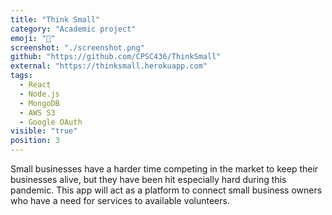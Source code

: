 ```yaml
---
title: "Think Small"
category: "Academic project"
emoji: "📓"
screenshot: "./screenshot.png"
github: "https://github.com/CPSC436/ThinkSmall"
external: "https://thinksmall.herokuapp.com"
tags:
  - React
  - Node.js
  - MongoDB
  - AWS S3
  - Google OAuth
visible: "true"
position: 3
---
```


Small businesses have a harder time competing in the market to keep their businesses alive, but they have been hit especially hard during this pandemic. This app will act as a platform to connect small business owners who have a need for services to available volunteers.
